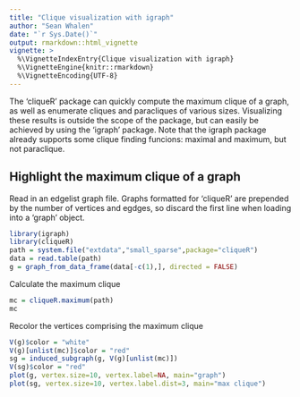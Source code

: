 ```yaml
---
title: "Clique visualization with igraph"
author: "Sean Whalen"
date: "`r Sys.Date()`"
output: rmarkdown::html_vignette
vignette: >
  %\VignetteIndexEntry{Clique visualization with igraph}
  %\VignetteEngine{knitr::rmarkdown}
  %\VignetteEncoding{UTF-8}
---
```


The 'cliqueR' package can quickly compute the maximum clique of a graph, as well as enumerate cliques and paracliques of various sizes. Visualizing these results is outside the scope of the package, but can easily be achieved by using the 'igraph' package. Note that the igraph package already supports some clique finding funcions: maximal and maximum, but not paraclique. 

## Highlight the maximum clique of a graph

Read in an edgelist graph file. Graphs formatted for 'cliqueR' are prepended by the number of vertices and egdges, so discard the first line when loading into a 'graph' object. 

```r
library(igraph)
library(cliqueR)
path = system.file("extdata","small_sparse",package="cliqueR")
data = read.table(path)
g = graph_from_data_frame(data[-c(1),], directed = FALSE)
```

Calculate the maximum clique

```r
mc = cliqueR.maximum(path)
mc
```

Recolor the vertices comprising the maximum clique 

```r
V(g)$color = "white"
V(g)[unlist(mc)]$color = "red"
sg = induced_subgraph(g, V(g)[unlist(mc)])
V(sg)$color = "red"
plot(g, vertex.size=10, vertex.label=NA, main="graph")
plot(sg, vertex.size=10, vertex.label.dist=3, main="max clique")

```
